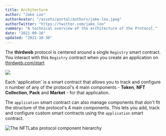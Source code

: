 ```yaml
---
title: Architecture
author: "Jake Loo"
authorAvatar: "/assets/portal/authors/jake-loo.jpeg"
authorTwitter: "https://twitter.com/jake_loo"
summary: "A technical overview of the architecture of the Protocol."
date: "2021-09-16"
updated: "2021-10-30"
---
```


The **thirdweb** protocol is centered around a single `Registry` smart contract. You interact with this `Registry` contract when you create an application on [thirdweb.com/start](https://thirdweb.com/start)

![](/assets/portal/docs/console-dashboard-root.png)

Each 'application' is a smart contract that allows you to track and configure n number of any of the protocol's 4 main components - **Token**, **NFT Collection**, **Pack** and **Market** - for that application.

The `application` smart contract can also manage components that don't fit the structure of the protocol's 4 main components. This lets you add, track and configure custom smart contracts using the `application` smart contract.

![The NFTLabs protocol component hierarchy](/assets/portal/docs/nftlabs-protocol-hierarchy.png)
